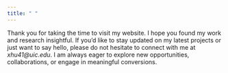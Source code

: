 ```yaml
---
title: " "
---
```


Thank you for taking the time to visit my website. I hope you found my work and research insightful. If you'd like to stay updated on my latest projects or just want to say hello, please do not hesitate to connect with me at *xhu41\@uic.edu*. I am always eager to explore new opportunities, collaborations, or engage in meaningful conversions.
